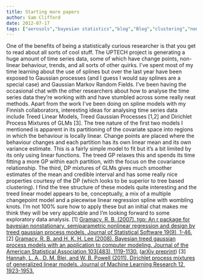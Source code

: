 ```yaml
---
title: Starting more papers
author: Sam Clifford
date: 2012-07-17
tags: ["aerosols","bayesian statistics","blog","Blog","clustering","nonparametrics","papers","qut","R","science","uptech"]
---
```


One of the benefits of being a statistically curious researcher is that you get to read about all sorts of cool stuff. The UPTECH project is generating a huge amount of time series data, some of which have change points, non-linear behaviour, trends, and all sorts of other quirks. I've spent most of my time learning about the use of splines but over the last year have been exposed to Gaussian processes (and I guess I would say splines are a special case) and Gaussian Markov Random Fields. I've been having the occasional chat with the other researchers about how to analyse the time series data they're working with and have stumbled across some really neat methods. Apart from the work I've been doing on spline models with my Finnish collaborators, interesting ideas for analysing time series data include Treed Linear Models, Treed Gaussian Processes [1,2] and Dirichlet Process Mixtures of GLMs [3]. The tree nature of the first two models I mentioned is apparent in its partitioning of the covariate space into regions in which the behaviour is locally linear. Change points are placed where the behaviour changes and each partition has its own linear mean and its own variance estimate. This is a fairly simple model to fit but it's a bit limited by its only using linear functions. The treed GP relaxes this and spends its time fitting a more GP within each partition, with the focus on the covariance relationship. The third, DP mixtures of GLMs gives much smoother estimates of the mean and credible interval and has some really nice properties courtesy of the DP (which looks to be superior to tree based clustering). I find the tree structure of these models quite interesting and the treed linear model appears to be, conceptually, a mix of a multiple changepoint model and a piecewise linear regression spline with wombling knots. I'm not 100% sure how to apply these but an initial chat makes me think they will be very applicable and I'm looking forward to some exploratory data analysis. [1] [Gramacy, R. B. (2007). tgp: An r package for bayesian nonstationary, semiparametric nonlinear regression and design by treed gaussian process models. Journal of Statistical Software 19(9), 1-46.](http://www.jstatsoft.org/v19/i09/) [2] [Gramacy, R. B. and H. K. H. Lee (2008). Bayesian treed gaussian process models with an application to computer modeling. Journal of the American Statistical Association 103(483), 1119-1130.](http://amstat.tandfonline.com/doi/abs/10.1198/016214508000000689) ([arXiv preprint](http://arxiv.org/abs/0710.4536)) [3] [Hannah, L. A., D. M. Blei, and W. B. Powell (2011). Dirichlet process mixtures of generalized linear models. Journal of Machine Learning Research 12, 1923-1953.](http://www.cs.princeton.edu/~blei/papers/HannahBleiPowell2011.pdf)